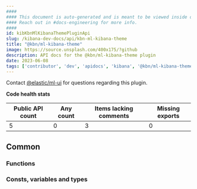 ```yaml
---
####
#### This document is auto-generated and is meant to be viewed inside our experimental, new docs system.
#### Reach out in #docs-engineering for more info.
####
id: kibKbnMlKibanaThemePluginApi
slug: /kibana-dev-docs/api/kbn-ml-kibana-theme
title: "@kbn/ml-kibana-theme"
image: https://source.unsplash.com/400x175/?github
description: API docs for the @kbn/ml-kibana-theme plugin
date: 2023-06-08
tags: ['contributor', 'dev', 'apidocs', 'kibana', '@kbn/ml-kibana-theme']
---
```




Contact [@elastic/ml-ui](https://github.com/orgs/elastic/teams/ml-ui) for questions regarding this plugin.

**Code health stats**

| Public API count  | Any count | Items lacking comments | Missing exports |
|-------------------|-----------|------------------------|-----------------|
| 5 | 0 | 3 | 0 |

## Common

### Functions
<DocDefinitionList data={kbnMlKibanaThemeObj.common.functions}/>

### Consts, variables and types
<DocDefinitionList data={kbnMlKibanaThemeObj.common.misc}/>

